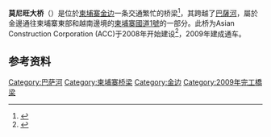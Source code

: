 {{Infobox Bridge
|bridge_name= 莫尼旺大桥
|image= Monivong2016-5.jpg
|caption= 莫尼旺大桥上的交通
|official_name=
|carries= 
|crosses=[[巴萨河|巴萨河]]
|locale= [[柬埔寨|柬埔寨]][[金边|金边]]
|maint=
|id=
|design=
|length= 269.5 m
|width= 14 m
|height=
|load=
|clearance=
|below=
|traffic=
|open= 
|closed=
|toll=
|troll=
|map_cue=
|map_image=
|map_text=
|map_width=
|lat=
|long=
}}

'''莫尼旺大桥'''（{{lang-km|ស្ពានព្រះមុនីវង្ស}}）是位於[[柬埔寨|柬埔寨]][[金边|金边]]一条交通繁忙的桥梁<ref>{{Cite web |url=http://www.yellowpages-cambodia.com/maps/phnompenh/monivongbridge/ |title=The Monivong Bridge<!-- Bot generated title --> |accessdate=2011-08-25 |archive-date=2007-07-16 |archive-url=https://web.archive.org/web/20070716164659/http://www.yellowpages-cambodia.com/maps/phnompenh/monivongbridge/ |dead-url=yes }}</ref>，其跨越了[[巴薩河|巴薩河]]，屬於金邊通往柬埔寨東部和越南邊境的[[1號國道_(柬埔寨)|柬埔寨國道1號]]的一部分。此桥为Asian Construction Corporation (ACC)于2008年开始建设<ref>{{cite web |url=http://www.asian-const.com/index.aspx?menuid=12&type=modelinfo&lanmuid=25&infoid=10&language=en |title=存档副本 |accessdate=2013-02-27 |deadurl=yes |archiveurl=https://web.archive.org/web/20140802070538/http://asian-const.com/index.aspx?menuid=12&type=modelinfo&lanmuid=25&infoid=10&language=en |archivedate=2014-08-02 }}</ref>，2009年建成通车。

==参考资料==
{{Reflist}}

{{Cambodia-struct-stub}}

{{coord|11|31|52.7|N|104|55|58.5|E|type:landmark|display=title}}

[[Category:巴萨河|Category:巴萨河]]
[[Category:柬埔寨桥梁|Category:柬埔寨桥梁]]
[[Category:金边|Category:金边]]
[[Category:2009年完工橋梁|Category:2009年完工橋梁]]